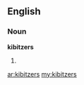 ==English==

===Noun===
'''kibitzers'''

# {{plural of|[[kibitzer]]}}

[[ar:kibitzers]]
[[my:kibitzers]]